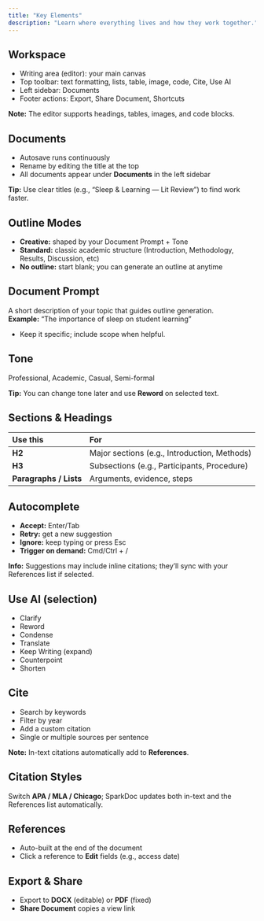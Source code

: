 ```yaml
---
title: "Key Elements"
description: "Learn where everything lives and how they work together."
---
```


## Workspace

- Writing area (editor): your main canvas
- Top toolbar: text formatting, lists, table, image, code, Cite, Use AI
- Left sidebar: Documents
- Footer actions: Export, Share Document, Shortcuts

**Note:** The editor supports headings, tables, images, and code blocks.

## Documents

- Autosave runs continuously
- Rename by editing the title at the top
- All documents appear under **Documents** in the left sidebar

**Tip:** Use clear titles (e.g., “Sleep & Learning — Lit Review”) to find work faster.

## Outline Modes

- **Creative:** shaped by your Document Prompt + Tone
- **Standard:** classic academic structure (Introduction, Methodology, Results, Discussion, etc)
- **No outline:** start blank; you can generate an outline at anytime

## Document Prompt

A short description of your topic that guides outline generation.\
**Example:** “The importance of sleep on student learning”

- Keep it specific; include scope when helpful.

## Tone

Professional, Academic, Casual, Semi-formal

**Tip:** You can change tone later and use **Reword** on selected text.

## Sections & Headings

| Use this               | For                                          |
| :--------------------- | :------------------------------------------- |
| **H2**                 | Major sections (e.g., Introduction, Methods) |
| **H3**                 | Subsections (e.g., Participants, Procedure)  |
| **Paragraphs / Lists** | Arguments, evidence, steps                   |

## Autocomplete

- **Accept:** Enter/Tab
- **Retry:** get a new suggestion
- **Ignore:** keep typing or press Esc
- **Trigger on demand:** Cmd/Ctrl + /

**Info:** Suggestions may include inline citations; they’ll sync with your References list if selected.

## Use AI (selection)

- Clarify
- Reword
- Condense
- Translate
- Keep Writing (expand)
- Counterpoint
- Shorten

## Cite

- Search by keywords
- Filter by year
- Add a custom citation
- Single or multiple sources per sentence

**Note:** In-text citations automatically add to **References**.

## Citation Styles

Switch **APA / MLA / Chicago**; SparkDoc updates both in-text and the References list automatically.

## References

- Auto-built at the end of the document
- Click a reference to **Edit** fields (e.g., access date)

## Export & Share

- Export to **DOCX** (editable) or **PDF** (fixed)
- **Share Document** copies a view link

